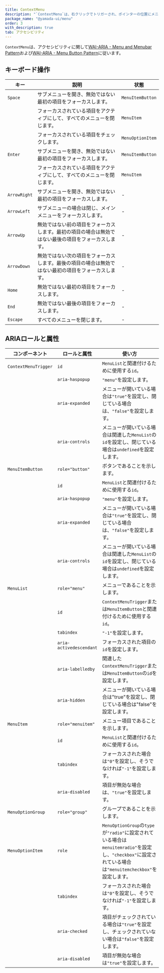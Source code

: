 ```yaml
---
title: ContextMenu
description: "`ContextMenu`は、右クリックでトリガーされ、ポインターの位置にメニューを表示します。"
package_name: "@yamada-ui/menu"
order: 3
with_description: true
tab: アクセシビリティ
---
```


`ContextMenu`は、アクセシビリティに関して[WAI-ARIA - Menu and Menubar Pattern](https://www.w3.org/WAI/ARIA/apg/patterns/menubar/)および[WAI-ARIA - Menu Button Pattern](https://www.w3.org/WAI/ARIA/apg/patterns/menu-button/)に従います。

## キーボード操作

| キー         | 説明                                                                                                 | 状態             |
| ------------ | ---------------------------------------------------------------------------------------------------- | ---------------- |
| `Space`      | サブメニューを開き、無効ではない最初の項目をフォーカスします。                                       | `MenuItemButton` |
|              | フォーカスされている項目をアクティブにして、すべてのメニューを閉じます。                             | `MenuItem`       |
|              | フォーカスされている項目をチェックします。                                                           | `MenuOptionItem` |
| `Enter`      | サブメニューを開き、無効ではない最初の項目をフォーカスします。                                       | `MenuItemButton` |
|              | フォーカスされている項目をアクティブにして、すべてのメニューを閉じます。                             | `MenuItem`       |
| `ArrowRight` | サブメニューを開き、無効ではない最初の項目をフォーカスします。                                       | -                |
| `ArrowLeft`  | サブメニューの場合は閉じ、メインメニューをフォーカスします。                                         | -                |
| `ArrowUp`    | 無効ではない前の項目をフォーカスします。最初の項目の場合は無効ではない最後の項目をフォーカスします。 | -                |
| `ArrowDown`  | 無効ではない次の項目をフォーカスします。最後の項目の場合は無効ではない最初の項目をフォーカスします。 | -                |
| `Home`       | 無効ではない最初の項目をフォーカスします。                                                           | -                |
| `End`        | 無効ではない最後の項目をフォーカスします。                                                           | -                |
| `Escape`     | すべてのメニューを閉じます。                                                                         | -                |

## ARIAロールと属性

| コンポーネント       | ロールと属性            | 使い方                                                                                                                                                   |
| -------------------- | ----------------------- | -------------------------------------------------------------------------------------------------------------------------------------------------------- |
| `ContextMenuTrigger` | `id`                    | `MenuList`と関連付けるために使用する`id`。                                                                                                               |
|                      | `aria-haspopup`         | `"menu"`を設定します。                                                                                                                                   |
|                      | `aria-expanded`         | メニューが開いている場合は`"true"`を設定し、閉じている場合は、`"false"`を設定します。                                                                    |
|                      | `aria-controls`         | メニューが開いている場合は関連した`MenuList`の`id`を設定し、閉じている場合は`undefined`を設定します。                                                    |
| `MenuItemButton`     | `role="button"`         | ボタンであることを示します。                                                                                                                             |
|                      | `id`                    | `MenuList`と関連付けるために使用する`id`。                                                                                                               |
|                      | `aria-haspopup`         | `"menu"`を設定します。                                                                                                                                   |
|                      | `aria-expanded`         | メニューが開いている場合は`"true"`を設定し、閉じている場合は、`"false"`を設定します。                                                                    |
|                      | `aria-controls`         | メニューが開いている場合は関連した`MenuList`の`id`を設定し、閉じている場合は`undefined`を設定します。                                                    |
| `MenuList`           | `role="menu"`           | メニューであることを示します。                                                                                                                           |
|                      | `id`                    | `ContextMenuTrigger`または`MenuItemButton`と関連付けるために使用する`id`。                                                                               |
|                      | `tabindex`              | `"-1"`を設定します。                                                                                                                                     |
|                      | `aria-activedescendant` | フォーカスされた項目の`id`を設定します。                                                                                                                 |
|                      | `aria-labelledby`       | 関連した`ContextMenuTrigger`または`MenuItemButton`の`id`を設定します。                                                                                   |
|                      | `aria-hidden`           | メニューが開いている場合は"true"を設定し、閉じている場合は"false"を設定します。                                                                          |
| `MenuItem`           | `role="menuitem"`       | メニュー項目であることを示します。                                                                                                                       |
|                      | `id`                    | `MenuList`と関連付けるために使用する`id`。                                                                                                               |
|                      | `tabindex`              | フォーカスされた場合は`"0"`を設定し、そうでなければ`"-1"`を設定します。                                                                                  |
|                      | `aria-disabled`         | 項目が無効な場合は、`"true"`を設定します。                                                                                                               |
| `MenuOptionGroup`    | `role="group"`          | グループであることを示します。                                                                                                                           |
| `MenuOptionItem`     | `role`                  | `MenuOptionGroup`の`type`が`"radio"`に設定されている場合は`menuitemradio"`を設定し、`"checkbox"`に設定されている場合は`"menuitemcheckbox"`を設定します。 |
|                      | `tabindex`              | フォーカスされた場合は`"0"`を設定し、そうでなければ`"-1"`を設定します。                                                                                  |
|                      | `aria-checked`          | 項目がチェックされている場合は`"true"`を設定し、チェックされていない場合は`"false"`を設定します。                                                        |
|                      | `aria-disabled`         | 項目が無効な場合は`"true"`を設定します。                                                                                                                 |
